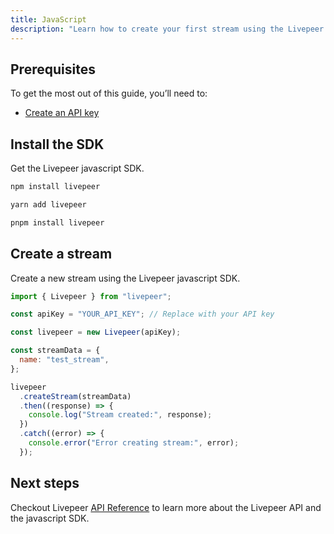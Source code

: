 ```yaml
---
title: JavaScript
description: "Learn how to create your first stream using the Livepeer javascript SDK."
---
```


## Prerequisites

To get the most out of this guide, you’ll need to:

- [Create an API key](https://livepeer.studio/dashboard/developers/api-keys)

## Install the SDK

Get the Livepeer javascript SDK.

<Tabs>
<Tab title="npm">

```bash
npm install livepeer
```

</Tab>
<Tab title="yarn">

```bash
yarn add livepeer
```

</Tab>
<Tab title="pnpm">

```bash
pnpm install livepeer
```

</Tab>
</Tabs>

## Create a stream

Create a new stream using the Livepeer javascript SDK.

```js
import { Livepeer } from "livepeer";

const apiKey = "YOUR_API_KEY"; // Replace with your API key

const livepeer = new Livepeer(apiKey);

const streamData = {
  name: "test_stream",
};

livepeer
  .createStream(streamData)
  .then((response) => {
    console.log("Stream created:", response);
  })
  .catch((error) => {
    console.error("Error creating stream:", error);
  });
```

## Next steps

Checkout Livepeer [API Reference](/api-reference) to learn more about the Livepeer API and the javascript SDK.
